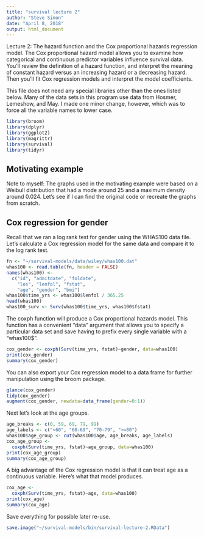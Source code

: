```yaml
---
title: "survival lecture 2"
author: "Steve Simon"
date: "April 8, 2018"
output: html_document
---
```


Lecture 2: The hazard function and the Cox proportional hazards regression model. The Cox proportional hazard model allows you to examine how categorical and continuous predictor variables influence survival data. You’ll review the definition of a hazard function, and interpret the meaning of constant hazard versus an increasing hazard or a decreasing hazard. Then you’ll fit Cox regression models and interpret the model coefficients.

This file does not need any special libraries other than the ones listed below. Many of the data sets in this program use data from Hosmer, Lemeshow, and May. I made one minor change, however, which was to force all the variable names to lower case.

```r
library(broom)
library(dplyr)
library(ggplot2)
library(magrittr)
library(survival)
library(tidyr)
```

## Motivating example

Note to myself: The graphs used in the motivating example were based on a Weibull distribution that had a mode around 25 and a maximum density around 0.024. Let's see if I can find the original code or recreate the graphs from scratch.

## Cox regression for gender

Recall that we ran a log rank test for gender using the WHAS100 data file. Let's calculate a Cox regression model for the same data and compare it to the log rank test.

```r
fn <- "~/survival-models/data/wiley/whas100.dat" 
whas100 <- read.table(fn, header = FALSE) 
names(whas100) <- 
  c("id", "admitdate", "foldate",
    "los", "lenfol", "fstat",
    "age", "gender", "bmi")
whas100$time_yrs <- whas100$lenfol / 365.25
head(whas100)
whas100_surv <- Surv(whas100$time_yrs, whas100$fstat)
```

The coxph function will produce a Cox proportional hazards model. This function has a convenient "data" argument that allows you to specify a particular data set and save having to prefix every single variable with a "whas100$".

```r
cox_gender <- coxph(Surv(time_yrs, fstat)~gender, data=whas100)
print(cox_gender)
summary(cox_gender)
```

You can also export your Cox regression model to a data frame for further manipulation using the broom package.

```r
glance(cox_gender)
tidy(cox_gender)
augment(cox_gender, newdata=data_frame(gender=0:1))
```

Next let's look at the age groups.

```r
age_breaks <- c(0, 59, 69, 79, 99)
age_labels <- c("<60", "60-69", "70-79", ">=80")
whas100$age_group <- cut(whas100$age, age_breaks, age_labels)
cox_age_group <- 
  coxph(Surv(time_yrs, fstat)~age_group, data=whas100)
print(cox_age_group)
summary(cox_age_group)
```

A big advantage of the Cox regression model is that it can treat age as a continuous variable. Here's what that model produces.

```r
cox_age <- 
  coxph(Surv(time_yrs, fstat)~age, data=whas100)
print(cox_age)
summary(cox_age)
```

Save everything for possible later re-use.
```r
save.image("~/survival-models/bin/survival-lecture-2.RData")
```